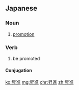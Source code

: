 ==Japanese==
{{ja-kanjitab|昇|進}}

===Noun===
{{ja-noun|しょうしん}}

# [[promotion]]

===Verb===
{{ja-verb-suru|しょうしん}}

# be promoted

====Conjugation====
{{ja-suru|しょうしん}}

[[ko:昇進]]
[[mg:昇進]]
[[chr:昇進]]
[[zh:昇進]]